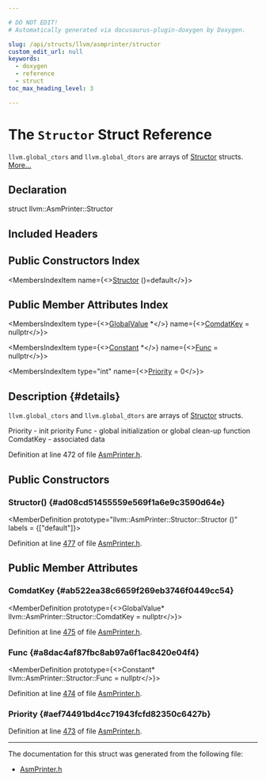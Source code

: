 ```yaml
---

# DO NOT EDIT!
# Automatically generated via docusaurus-plugin-doxygen by Doxygen.

slug: /api/structs/llvm/asmprinter/structor
custom_edit_url: null
keywords:
  - doxygen
  - reference
  - struct
toc_max_heading_level: 3

---
```





# The `Structor` Struct Reference

<DoxygenPage pluginConfig={pluginConfig}>

<code>llvm.global&#95;ctors</code> and <code>llvm.global&#95;dtors</code> are arrays of <a href="/docs/api/structs/llvm/asmprinter/structor">Structor</a> structs. <a href="#details">More...</a>

## Declaration

<CodeBlock>struct llvm::AsmPrinter::Structor</CodeBlock>

## Included Headers

<IncludesList>
<IncludesListItem
  filePath="llvm/CodeGen/AsmPrinter.h"
  permalink="/docs/api/files/include/include/llvm/include/llvm/codegen/asmprinter-h"
  isLocal="true" />
</IncludesList>

## Public Constructors Index

<MembersIndex>

<MembersIndexItem
  name={<><a href="#ad08cd51455559e569f1a6e9c3590d64e">Structor</a> ()=default</>}>
</MembersIndexItem>

</MembersIndex>

## Public Member Attributes Index

<MembersIndex>

<MembersIndexItem
  type={<><a href="/docs/api/classes/llvm/globalvalue">GlobalValue</a> &#42;</>}
  name={<><a href="#ab522ea38c6659f269eb3746f0449cc54">ComdatKey</a> = nullptr</>}>
</MembersIndexItem>

<MembersIndexItem
  type={<><a href="/docs/api/classes/llvm/constant">Constant</a> &#42;</>}
  name={<><a href="#a8dac4af87fbc8ab97a6f1ac8420e04f4">Func</a> = nullptr</>}>
</MembersIndexItem>

<MembersIndexItem
  type="int"
  name={<><a href="#aef74491bd4cc71943fcfd82350c6427b">Priority</a> = 0</>}>
</MembersIndexItem>

</MembersIndex>

## Description {#details}

<code>llvm.global&#95;ctors</code> and <code>llvm.global&#95;dtors</code> are arrays of <a href="/docs/api/structs/llvm/asmprinter/structor">Structor</a> structs.

Priority - init priority Func - global initialization or global clean-up function ComdatKey - associated data

Definition at line 472 of file <a href="/docs/api/files/include/include/llvm/include/llvm/codegen/asmprinter-h">AsmPrinter.h</a>.

<SectionDefinition>

## Public Constructors

### Structor() {#ad08cd51455559e569f1a6e9c3590d64e}

<MemberDefinition
  prototype="llvm::AsmPrinter::Structor::Structor ()"
  labels = {["default"]}>

Definition at line <a href="/docs/api/files/include/include/llvm/include/llvm/codegen/asmprinter-h/#l00477">477</a> of file <a href="/docs/api/files/include/include/llvm/include/llvm/codegen/asmprinter-h">AsmPrinter.h</a>.
</MemberDefinition>

</SectionDefinition>

<SectionDefinition>

## Public Member Attributes

### ComdatKey {#ab522ea38c6659f269eb3746f0449cc54}

<MemberDefinition
  prototype={<>GlobalValue&#42; llvm::AsmPrinter::Structor::ComdatKey = nullptr</>}>

Definition at line <a href="/docs/api/files/include/include/llvm/include/llvm/codegen/asmprinter-h/#l00475">475</a> of file <a href="/docs/api/files/include/include/llvm/include/llvm/codegen/asmprinter-h">AsmPrinter.h</a>.
</MemberDefinition>

### Func {#a8dac4af87fbc8ab97a6f1ac8420e04f4}

<MemberDefinition
  prototype={<>Constant&#42; llvm::AsmPrinter::Structor::Func = nullptr</>}>

Definition at line <a href="/docs/api/files/include/include/llvm/include/llvm/codegen/asmprinter-h/#l00474">474</a> of file <a href="/docs/api/files/include/include/llvm/include/llvm/codegen/asmprinter-h">AsmPrinter.h</a>.
</MemberDefinition>

### Priority {#aef74491bd4cc71943fcfd82350c6427b}

<MemberDefinition
  prototype="int llvm::AsmPrinter::Structor::Priority = 0">

Definition at line <a href="/docs/api/files/include/include/llvm/include/llvm/codegen/asmprinter-h/#l00473">473</a> of file <a href="/docs/api/files/include/include/llvm/include/llvm/codegen/asmprinter-h">AsmPrinter.h</a>.
</MemberDefinition>

</SectionDefinition>

<hr/>

The documentation for this struct was generated from the following file:

<ul>
<li><a href="/docs/api/files/include/include/llvm/include/llvm/codegen/asmprinter-h">AsmPrinter.h</a></li>
</ul>

</DoxygenPage>
